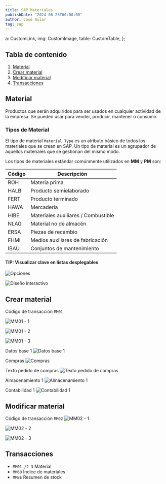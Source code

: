 ```yaml
---
title: SAP Materiales
publishDate: "2024-06-25T00:00:00"
author: José Aular
tag: sap
---
```


  a: CustomLink,
  img: CustomImage,
  table: CustomTable,
};

## Tabla de contenido

1.  [Material](/blog/sap-materiales#material)
2.  [Crear material](/blog/sap-materiales#crear-material)
3.  [Modificar material](/blog/sap-materiales#modificar-material)
4.  [Transacciones](/blog/sap-materiales#transacciones)

## Material

Productos que serán adquiridos para ser usados en cualquier actividad de la
empresa. Se pueden usar para vender, producir, mantener o consumir.

### Tipos de Material

El tipo de material `Material Type` es un atributo básico de todos los materiales que se crean
en SAP. Un tipo de material es un agrupador de aquellos materiales que se gestionan
del mismo modo.

Los tipos de materiales estándar comúnmente utilizados en **MM** y **PM** son:

| Código | Descripción                         |
| ------ | ----------------------------------- |
| ROH    | Materia prima                       |
| HALB   | Producto semielaborado              |
| FERT   | Producto terminado                  |
| HAWA   | Mercadería                          |
| HIBE   | Materiales auxiliares / Combustible |
| NLAG   | Material no de almacén              |
| ERSA   | Piezas de recambio                  |
| FHMI   | Medios auxiliares de fabricación    |
| IBAU   | Conjuntos de mantenimiento          |

#### TIP: Visualizar clave en listas desplegables

![Opciones](https://res.cloudinary.com/jaular/image/upload/v1719430837/blog/sap-materiales/gui1_qvtphk.png "Opciones")

![Diseño interactivo](https://res.cloudinary.com/jaular/image/upload/v1719430266/blog/sap-materiales/gui2_kzpqsk.png "Diseño interactivo")

## Crear material

Código de transacción `MM01`

![MM01 - 1](https://res.cloudinary.com/jaular/image/upload/v1719430385/blog/sap-materiales/mm01-1_mswo8q.png "MM01 - 1")

![MM01 - 2](https://res.cloudinary.com/jaular/image/upload/v1719430501/blog/sap-materiales/mm01-2_dbzkpc.png "MM01 - 2")

![MM01 - 3](https://res.cloudinary.com/jaular/image/upload/v1719430578/blog/sap-materiales/mm01-3_qhz2ou.png "MM01 - 3")

Datos base 1
![Datos base 1](https://res.cloudinary.com/jaular/image/upload/v1719430750/blog/sap-materiales/mm01-4_ptkjb6.png "Datos base 1")

Compras
![Compras](https://res.cloudinary.com/jaular/image/upload/v1719431111/blog/sap-materiales/mm01-5_tmaadt.png "Compras")

Texto pedido de compras
![Texto pedido de compras](https://res.cloudinary.com/jaular/image/upload/v1719431501/blog/sap-materiales/mm01-6_pw5ldo.png "Texto pedido de compras")

Almacenamiento 1
![Almacenamiento 1](https://res.cloudinary.com/jaular/image/upload/v1719435216/blog/sap-materiales/mm01-7_utf9ej.png "Almacenamiento 1")

Contabilidad 1
![Contabilidad 1](https://res.cloudinary.com/jaular/image/upload/v1719432670/blog/sap-materiales/mm01-8_iyds1v.png "Contabilidad 1")

## Modificar material

Código de transacción `MM02`
![MM02 - 1](https://res.cloudinary.com/jaular/image/upload/v1719433327/blog/sap-materiales/mm02-1_sp6pt1.png "MM02 - 1")

![MM02 - 2](https://res.cloudinary.com/jaular/image/upload/v1719433326/blog/sap-materiales/mm02-2_kdgtu9.png "MM02 - 2")

![MM02 - 3](https://res.cloudinary.com/jaular/image/upload/v1719433568/blog/sap-materiales/mm02-3_iqi0no.png "MM02 - 3")

## Transacciones

- `MM01 /2-3` Material
- `MM60` Índice de materiales
- `MMBE` Resumen de stock
